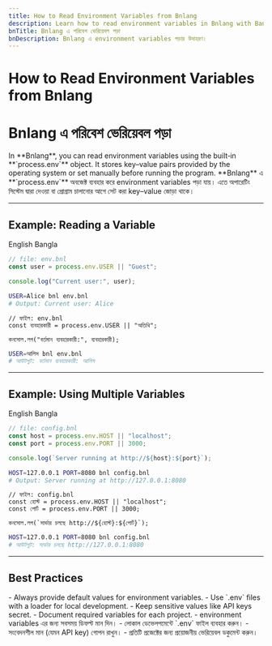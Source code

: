 ```yaml
---
title: How to Read Environment Variables from Bnlang
description: Learn how to read environment variables in Bnlang with Bangla and English examples.
bnTitle: Bnlang এ পরিবেশ ভেরিয়েবল পড়া
bnDescription: Bnlang এ environment variables পড়ার উদাহরণ।
---
```


# <I18nEnglish>How to Read Environment Variables from Bnlang</I18nEnglish>
# <I18nBangla>Bnlang এ পরিবেশ ভেরিয়েবল পড়া</I18nBangla>


<I18nEnglish>
In **Bnlang**, you can read environment variables using the built‑in **`process.env`** object.  
It stores key–value pairs provided by the operating system or set manually before running the program.
</I18nEnglish>

<I18nBangla>
**Bnlang** এ **`process.env`** অবজেক্ট ব্যবহার করে environment variables পড়া যায়।  
এতে অপারেটিং সিস্টেম দ্বারা দেওয়া বা প্রোগ্রাম চালানোর আগে সেট করা key–value জোড়া থাকে।
</I18nBangla>



---

## Example: Reading a Variable

<Tabs defaultValue="english" className="w-full">
  <TabsList>
    <TabsTrigger value="english">English</TabsTrigger>
    <TabsTrigger value="bangla">Bangla</TabsTrigger>
    
  </TabsList>

  <TabsContent value="english">

```js
// file: env.bnl
const user = process.env.USER || "Guest";

console.log("Current user:", user);
```

```sh
USER=Alice bnl env.bnl
# Output: Current user: Alice
```
  </TabsContent>

  <TabsContent value="bangla">

```bnl
// ফাইল: env.bnl
const ব্যবহারকারী = process.env.USER || "অতিথি";

কনসোল.লগ("বর্তমান ব্যবহারকারী:", ব্যবহারকারী);
```

```sh
USER=আলিস bnl env.bnl
# আউটপুট: বর্তমান ব্যবহারকারী: আলিস
```
  </TabsContent>

  
</Tabs>

---

## Example: Using Multiple Variables

<Tabs defaultValue="english" className="w-full">
  <TabsList>
    <TabsTrigger value="english">English</TabsTrigger>
    <TabsTrigger value="bangla">Bangla</TabsTrigger>
    
  </TabsList>

  <TabsContent value="english">

```js
// file: config.bnl
const host = process.env.HOST || "localhost";
const port = process.env.PORT || 3000;

console.log(`Server running at http://${host}:${port}`);
```

```sh
HOST=127.0.0.1 PORT=8080 bnl config.bnl
# Output: Server running at http://127.0.0.1:8080
```
  </TabsContent>

  <TabsContent value="bangla">

```bnl
// ফাইল: config.bnl
const হোস্ট = process.env.HOST || "localhost";
const পোর্ট = process.env.PORT || 3000;

কনসোল.লগ(`সার্ভার চলছে http://${হোস্ট}:${পোর্ট}`);
```

```sh
HOST=127.0.0.1 PORT=8080 bnl config.bnl
# আউটপুট: সার্ভার চলছে http://127.0.0.1:8080
```
  </TabsContent>

  
</Tabs>

---

## Best Practices

<I18nEnglish>
- Always provide default values for environment variables.  
- Use `.env` files with a loader for local development.  
- Keep sensitive values like API keys secret.  
- Document required variables for each project.
</I18nEnglish>

<I18nBangla>
- environment variables এর জন্য সবসময় ডিফল্ট মান দিন।  
- লোকাল ডেভেলপমেন্টে `.env` ফাইল ব্যবহার করুন।  
- সংবেদনশীল মান (যেমন API key) গোপন রাখুন।  
- প্রতিটি প্রজেক্টের জন্য প্রয়োজনীয় ভেরিয়েবল ডকুমেন্ট করুন।
</I18nBangla>


